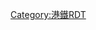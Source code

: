 {{Routemap|collapse=yes|title=東鐵綫|title-bg={{港鐵顏色|東鐵}}|title-color=white|inline=<includeonly>yes</includeonly>|map=
\\CONTg~~ ~~ ~~ ~~[[廣深鐵路]] {{rint|cn|rail}} {{rmri|u}}
WASSERq!~lGRZq\WASSERq!~lGRZq\WASSERq!~lGRZq\WASSERq!~lGRZq!~lhMSTRae!~STR!~lZOLL\WASSERq!~lGRZq~~ ~~{{BSsplit|[[中華人民共和國]][[廣東省]]|[[香港特別行政區]]||line=y}}
hKBHFa_deepsky\\STR~~ ~~{{stl|港鐵|落馬洲}}~~暫時關閉
htSTRa_deepsky\\STR!~KBHFa_deepsky~~ ~~{{stl|港鐵|羅湖}}~~有限度開放
\tSTR_deepsky\KRW+l_deepsky\KRWgr_deepsky\
\tSTR_deepsky\BST_deepsky\STR_deepsky\~~ ~~ ~~[[羅湖貨場]]暨[[羅湖編組站]]
extCONTg_ruby\tSTR_deepsky\KRWl_deepsky\KRWg+r_deepsky\~~ ~~ ~~ ~~[[北環綫]]往{{stl|港鐵|錦上路}} {{rmri|u}}
extKBHFe_ruby!~HUBaq\etBHF_deepsky!~HUBeq\\STR_deepsky\~~ ~~{{stl|港鐵|古洞}} {{mrs|NOL|B}}~~（已刊憲興建）
\tSTRe@f_deepsky\\STR_deepsky\
KRWl_deepsky\KRW+lr_deepsky\KRWr_deepsky
BHF_deepsky~~ ~~{{stl|港鐵|上水}}
\\STR_deepsky\\exCONTg_black~~ ~~ ~~ ~~[[沙頭角支線]]（1912－1928） {{rmri|u}}
\\BHF_deepsky!~HUBaq\exKHSTaq_black!~HUBeq\exSTRr_black~~ ~~{{stl|港鐵|粉嶺}}
\exKHSTaq_black\exSTR+r_black!~STR_deepsky\\~~ ~~ ~~{{站|和合石}}（1949－1983）
hBHFae_deepsky~~ ~~{{stl|港鐵|太和}}
STR_deepsky!~exlHST_black~~ ~~ ~~舊[[香港鐵路博物館|大埔墟]]（1913－1983）
hBHFae_deepsky~~ ~~{{stl|港鐵|大埔墟}}
STR_deepsky!~exlHST_black~~ ~~ ~~{{站|大埔滘}}（1910－1983）
TUNNEL1_deepsky~~ ~~ ~~ ~~大埔滘隧道
eBHF_deepsky~~ ~~{{stl|港鐵|白石角}}~~（建議中）
hBHFae_deepsky~~ ~~{{stl|港鐵|大學}}
\ABZg2_deepsky\STRc3_deepsky
\\STR+c1_deepsky\STR2+4_deepsky!~STR+4_deepsky\STRc3_deepsky
\STRc2_deepsky\ABZg3_deepsky\STR+c1_deepsky\HST+4_deepsky~~ ~~{{stl|港鐵|馬場}}~~局部開放
\KBST1_deepsky\STR+c4_deepsky\DST_deepsky\STR_deepsky~~ ~~ ~~[[火炭貨場]] · [[港鐵何東樓車廠|何東樓車廠]]
\\BHF_deepsky\STR+c2_deepsky\STR3_deepsky~~ ~~{{stl|港鐵|火炭}}
\\STR+c2_deepsky\STR3+1_deepsky!~STR3_deepsky\STRc4_deepsky
\ABZg+1_deepsky\STRc4_deepsky
BHF_deepsky~~ ~~{{stl|港鐵|沙田}}
\\STR_deepsky\hSTR+l_maroon\hCONTfq_maroon~~ ~~ ~~ ~~[[屯馬綫]]往{{stl|港鐵|烏溪沙}} {{rmri|r}}
\XBHF-L!~hBHFa_deepsky!~HUBaq\XBHF-R!~hBHF_maroon!~HUBeq~~ ~~{{stl|港鐵|大圍}} {{mrs|TML|B}}
\\KRWl!~MSTR!~hKRWgl!~KRWl_deepsky!~STR_deepsky\hKRWg+r!~MASKr!~lhSTR(l)+hc2!~STRc2_maroon!~KRWg+r_maroon\KDST3_maroon~~ ~~ ~~[[港鐵大圍車廠|大圍車廠]]
\\hSTRe_deepsky\hABZg+1_maroon!~MFADEf\hSTRc4_maroon!~MFADEf~~ ~~ ~~ ~~[[屯馬綫]]至紅磡 {{rmri|d}}
TUNNEL1_deepsky~~ ~~ ~~ ~~[[筆架山隧道]]
\BHF_deepsky!~HUB2\HUBc3~~ ~~{{stl|港鐵|九龍塘}} {{mrs|KTL|B}}
ftSTR+l\ftSTRq\ftSTRq!~STR_deepsky!~HUBc1\ftBHFq!~HUB4\ftCONTfq~~ ~~ ~~ ~~[[觀塘綫]]往{{stl|港鐵|調景嶺}} {{rmri|r}}
ftCONTf\KRW+l_deepsky\KRWgr_deepsky\\~~ ~~ ~~ ~~[[觀塘綫]]往{{stl|港鐵|黃埔}} {{rmri|d}}
BST_deepsky\STR_deepsky\~~ ~~ ~~[[旺角貨場]]
STR_deepsky\hBHFae_deepsky\~~ ~~{{stl|港鐵|旺角東}}
KRWl_deepsky\KRWg+r_deepsky\
TUNNEL1_deepsky~~ ~~ ~~ ~~何文田隧道
STRc2_deepsky\ABZg3_deepsky\~~ ~~ ~~ ~~已拆卸[[九廣鐵路]]路段（1910－1975） {{rmri|sw}}
-startCollapsible-collapsed-replace
d\\exLSTR3+1_black!~ENDE1_deepsky!~exlCONTf3_black\STR+c4_deepsky\\\d
d\\mENDEf+1xe_deepsky+black\STR+c4_deepsky\\\d
d\\exHST_black\STR_deepsky\\\d~~ ~~ ~~紅磡（1910－1921）
d\\exKBHFe_black\STR_deepsky\\\d~~ ~~ ~~[[九龍站_(尖沙咀)|九龍]]（1910－1975）
-endCollapsible-
\STRc2\STR3!~STR2_deepsky\STRc3_deepsky\tSTR_maroon!~MFADEg~~ ~~ ~~ ~~[[屯馬綫]]至大圍 {{rmri|u}}
exSTRc2_deepsky\exSTR+1_deepsky!~exSTR3+1_deepsky!~STR2+1\STRc3!~STRc4!~STRc1_deepsky\STR+4_deepsky!~PORTALf\tSTRe_maroon~~ ~~{{BSsplit|1：過海段通車前路軌|2：[[九龍南綫]]通車前路軌}}
d\exSTR+1_deepsky!~*1__align=bl\exSTR+c4_deepsky!~STRc1!~*2__align=bl\STR+4!~*3__align=bl\tSTR_deepsky!~*4__align=bl\SHI3gl_maroon\dSHI3+r_maroon~~ ~~{{BSsplit|3：直通車路軌|4：過海段通車後路軌}}
d\exKXBHFe-L_deepsky!~HUBaq\exSTR_deepsky!~exKXBHFa-R_fuchsia!~HUBq!~PORTALf\KBHFe!~HUBq\tBHF_deepsky!~HUBq\BHF_maroon!~HUBeq\dSTR_maroon~~ ~~{{stl|港鐵|紅磡}} {{mrs|TML|B}} {{rint|cn|rail}}
d\\extSTR_fuchsia!~tSTR+l_maroon\tSTReq_maroon\tSTR_deepsky!~STRq_maroon\cd!~STRq_maroon!~STRr_maroon\cd!~dMASK!~BSTr_maroon~~ ~~ ~~[[紅磡列車停放處]]
tBHF_maroon\tSTRc2_deepsky\tSTR3_deepsky~~ ~~ ~~{{stl|港鐵|尖東}}（2004－2009）{{efn|[[九龍南綫]]通車後成為[[西鐵綫]]車站，後併入為[[屯馬綫]]車站。}}
tdCONTgq_maroon\tSTRq_maroon\tSTRr_maroon\tSTR+1_deepsky\tSTRc4_deepsky\\d~~ ~~ ~~ ~~[[屯馬綫]]往{{stl|港鐵|屯門}} {{rmri|l}}
WDOCKSm!~MFADEgq\WDOCKSm\dWDOCKSm\WDOCKSm!~MFADEfgq!~MFADEfgq!~tSTR_deepsky\dWDOCKSm\WDOCKSm\WDOCKSm!~MFADEfq~~ ~~ ~~ ~~[[維多利亞港]]
tBHF_deepsky~~ ~~{{stl|港鐵|會展}}
tCONTg_red\tSTR_deepsky\~~ ~~ ~~ ~~[[荃灣綫]]往{{stl|港鐵|荃灣}} {{rmri|u}}
HUB+l-R\tSTR_red!~HUB-Lq\tBHF_deepsky!~HUBlg-L\\~~ ~~{{stl|港鐵|金鐘}} {{mrs|TWL|B}} {{mrs|ISL|B}} {{mrs|SIL|B}}
tdCONTgq_red\tXBHF-Rq_red!~HUB-R\tSTRr_red\tENDEe_deepsky!~HUB-L\\\d~~ ~~ ~~ ~~[[荃灣綫]]往{{stl|港鐵|中環}} {{rmri|l}}
utdCONTgq\utXBHF-Lq!~HUB-R\utSTRq\utSTRq!~HUB-L\utSTRq\utCONTfq\d~~ ~~ ~~ ~~[[港島綫]]{{BSsplit|往{{stl|港鐵|堅尼地城}} {{rmri|l}}|往{{stl|港鐵|柴灣}} {{rmri|r}}}}
HUBl-R\HUB-Rq\tKBHFa_lime!~HUBrf-L\\
tCONTf_lime~~ ~~ ~~ ~~[[南港島綫]]往{{stl|港鐵|海怡半島}} {{rmri|d}}
|bottom=<div style="text-align:left">{{notelist}}</div>{{navbar|港鐵RDT/東鐵綫}}
}}<noinclude>{{rdt intro|[[港鐵]][[東鐵綫]]}}
[[Category:港鐵RDT]]
</noinclude>
